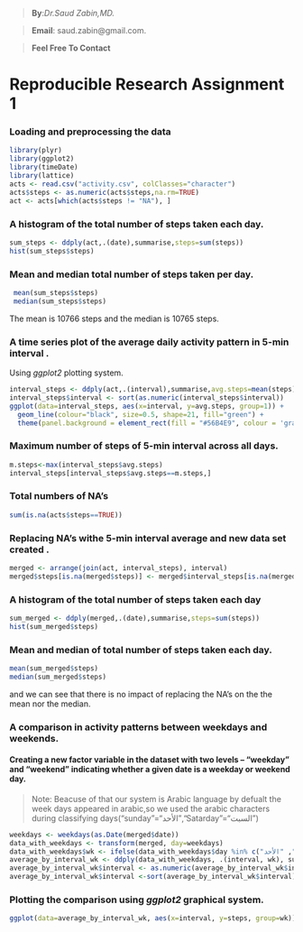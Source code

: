 >**By**:*Dr.Saud Zabin,MD.*

>**Email**: saud.zabin@gmail.com.

>**Feel Free To Contact**


Reproducible Research Assignment 1
========================================================

### Loading and preprocessing the data

```r
library(plyr)
library(ggplot2)
library(timeDate)
library(lattice)
acts <- read.csv("activity.csv", colClasses="character")
acts$steps <- as.numeric(acts$steps,na.rm=TRUE)
act <- acts[which(acts$steps != "NA"), ]
```

### A histogram of the total number of steps taken each day.
```r
sum_steps <- ddply(act,.(date),summarise,steps=sum(steps))
hist(sum_steps$steps)

```

### Mean and median total number of steps taken per day.

```r
 mean(sum_steps$steps)
 median(sum_steps$steps)

```
The mean is 10766 steps and the median is 10765 steps.

### A time series plot of the average daily activity pattern in 5-min interval .
Using _ggplot2_ plotting system.

```r
interval_steps <- ddply(act,.(interval),summarise,avg.steps=mean(steps))
interval_steps$interval <- sort(as.numeric(interval_steps$interval))
ggplot(data=interval_steps, aes(x=interval, y=avg.steps, group=1)) +
  geom_line(colour="black", size=0.5, shape=21, fill="green") +
  theme(panel.background = element_rect(fill = "#56B4E9", colour = 'gray'))+scale_x_continuous(name="Time Interval") +scale_y_continuous(name="Average Number of steps")


```

### Maximum number of steps of 5-min interval across all days.

```r
m.steps<-max(interval_steps$avg.steps)
interval_steps[interval_steps$avg.steps==m.steps,]

```

### Total numbers of NA's 
```r
sum(is.na(acts$steps==TRUE))

```


### Replacing NA's withe 5-min interval average and new data set created .

```r
merged <- arrange(join(act, interval_steps), interval)
merged$steps[is.na(merged$steps)] <- merged$interval_steps[is.na(merged$steps)]

```

### A histogram of the total number of steps taken each day 
```r
sum_merged <- ddply(merged,.(date),summarise,steps=sum(steps))
hist(sum_merged$steps)

```

### Mean and median of total number of steps taken each day.

```r
mean(sum_merged$steps)
median(sum_merged$steps)
```
and we can see that there is no impact of replacing the NA's on the the mean nor the median.

### A comparison in activity patterns between weekdays and weekends.

#### Creating a new factor variable in the dataset with two levels – “weekday” and “weekend” indicating whether a given date is a weekday or weekend day.
> Note: Beacuse of that our system is Arabic language by defualt the week days appeared in arabic,so we used the arabic characters during classifying days("sunday"="الأحد","Satarday"="السبت")

```r
weekdays <- weekdays(as.Date(merged$date))
data_with_weekdays <- transform(merged, day=weekdays)
data_with_weekdays$wk <- ifelse(data_with_weekdays$day %in% c("السبت", "الأحد"),"weekend", "weekday")
average_by_interval_wk <- ddply(data_with_weekdays, .(interval, wk), summarise, steps=mean(steps))
average_by_interval_wk$interval <- as.numeric(average_by_interval_wk$interval)
average_by_interval_wk$interval <-sort(average_by_interval_wk$interval)

```

### Plotting the comparison using _ggplot2_ graphical system.
```r
ggplot(data=average_by_interval_wk, aes(x=interval, y=steps, group=wk)) + geom_line(aes(color=wk))+ facet_wrap(~ wk, nrow=2)
```

